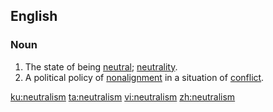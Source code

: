 ==English==

===Noun===
{{en-noun|-}}

# The state of being [[neutral]]; [[neutrality]].
# A political policy of [[nonalignment]] in a situation of [[conflict]].

[[ku:neutralism]]
[[ta:neutralism]]
[[vi:neutralism]]
[[zh:neutralism]]